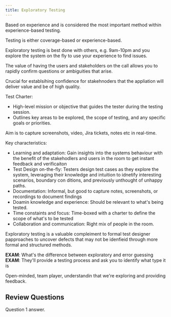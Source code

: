 ```yaml
---
title: Exploratory Testing
---
```



Based on experience and is considered the most important method within experience-based testing.

Testing is either coverage-based or experience-based.

Exploratory testing is best done with others, e.g. 9am-10pm and you explore the system on the fly to use your experience to find issues.

The value of having the users and stakeholders on the call allows you to rapidly confirm questions or ambiguities that arise.

Crucial for establsihing confidence for stakehnoders that the appliation will deliver value and be of high quality.

Test Charter:
- High-level mission or objective that guides the tester during the testing session.
- Outlines key areas to be explored, the scope of testing, and any specific goals or priorities.

Aim is to capture screenshots, video, Jira tickets, notes etc in real-time.

Key characteristics:

- Learning and adaptation: Gain insights into the systems behaviour with the benefit of the stakehodlers and users in the room to get instant feedback and verificaiton
- Test Design on-the-fly: Testers design test cases as they explore the system, leveraging their knowledge and intuition to idnetify interesting scenarios, boundary con ditions, and previously unthought of unhappy paths.
- Documentation: Informal, but good to capture notes, screenshots, or recordings to document findings
- Doamin knowledge and experience: Should be relevant to what's being tested.
- Time constaints and focus: Time-boxed with a charter to define the scope of what's to be tested
- Collaboration and communication: Right mix of people in the room. 

Exploratory testing is a valuable compleiment to formal test designer papproaches to uncover defects that may not be idenfieid through more formal and structured methods.

**EXAM**: What's the difference between exploratory and error guessing
**EXAM**: They'll provide a testing process and ask you to identify what type it is

Open-minded, team player, understandin that we're exploring and providing feedback.

## Review Questions

<FAQList title="FAQs">
  <FAQ title="Question 1?">
    Question 1 answer.
  </FAQ>
</FAQList>